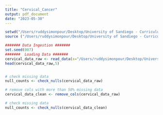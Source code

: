 ```yaml
---
title: "Cervical_Cancer"
output: pdf_document
date: "2023-05-30"
---
```


```r
setwd("/Users/ruddysimonpour/Desktop/University of Sandiego - Curriculum/ADS 503 - Applied Predictive Modeling")   #choose a location/path and set the working directory
source ("/Users/ruddysimonpour/Desktop/University of Sandiego - Curriculum/ADS 503 - Applied Predictive Modeling/ADS503-Applied-Predictive-Modeling/Pipeline/Data_Ingestion.R")

```



```r
####### Data Ingestion #######
set.seed(007)
#######  Loading Data #######
cervical_data_raw <- read_data(x="/Users/ruddysimonpour/Desktop/University of Sandiego - Curriculum/ADS 503 - Applied Predictive Modeling/ADS503-Applied-Predictive-Modeling/input_resource/kag_risk_factors_cervical_cancer.csv")
head(cervical_data_raw,5)


# check missing data
null_counts <- check_nulls(cervical_data_raw)

# remove cols with more than 50% missing data
cervical_data_clean <- remove_cols(cervical_data_raw)

# check missing data
null_counts <- check_nulls(cervical_data_clean)


```

